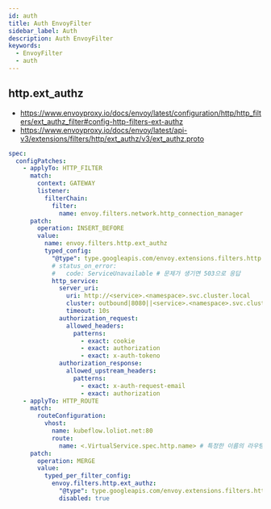 ```yaml
---
id: auth
title: Auth EnvoyFilter
sidebar_label: Auth
description: Auth EnvoyFilter
keywords:
  - EnvoyFilter
  - auth
---
```


## http.ext_authz

- https://www.envoyproxy.io/docs/envoy/latest/configuration/http/http_filters/ext_authz_filter#config-http-filters-ext-authz
- https://www.envoyproxy.io/docs/envoy/latest/api-v3/extensions/filters/http/ext_authz/v3/ext_authz.proto

```yaml
spec:
  configPatches:
    - applyTo: HTTP_FILTER
      match:
        context: GATEWAY
        listener:
          filterChain:
            filter:
              name: envoy.filters.network.http_connection_manager
      patch:
        operation: INSERT_BEFORE
        value:
          name: envoy.filters.http.ext_authz
          typed_config:
            "@type": type.googleapis.com/envoy.extensions.filters.http.ext_authz.v3.ExtAuthz
            # status_on_error:
            #   code: ServiceUnavailable # 문제가 생기면 503으로 응답
            http_service:
              server_uri:
                uri: http://<service>.<namespace>.svc.cluster.local
                cluster: outbound|8080||<service>.<namespace>.svc.cluster.local
                timeout: 10s
              authorization_request:
                allowed_headers:
                  patterns:
                    - exact: cookie
                    - exact: authorization
                    - exact: x-auth-tokeno
              authorization_response:
                allowed_upstream_headers:
                  patterns:
                    - exact: x-auth-request-email
                    - exact: authorization
    - applyTo: HTTP_ROUTE
      match:
        routeConfiguration:
          vhost:
            name: kubeflow.loliot.net:80
            route:
              name: <.VirtualService.spec.http.name> # 특정한 이름의 라우팅에 대해 적용
      patch:
        operation: MERGE
        value:
          typed_per_filter_config:
            envoy.filters.http.ext_authz:
              "@type": type.googleapis.com/envoy.extensions.filters.http.ext_authz.v3.ExtAuthzPerRoute
              disabled: true
```
